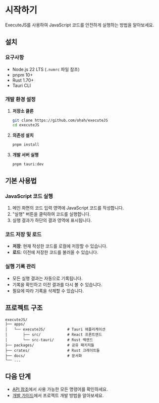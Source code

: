 # 시작하기

ExecuteJS를 사용하여 JavaScript 코드를 안전하게 실행하는 방법을 알아보세요.

## 설치

### 요구사항

- Node.js 22 LTS (`.nvmrc` 파일 참조)
- pnpm 10+
- Rust 1.70+
- Tauri CLI

### 개발 환경 설정

1. **저장소 클론**

   ```bash
   git clone https://github.com/ohah/executeJS
   cd executeJS
   ```

2. **의존성 설치**

   ```bash
   pnpm install
   ```

3. **개발 서버 실행**
   ```bash
   pnpm tauri:dev
   ```

## 기본 사용법

### JavaScript 코드 실행

1. 메인 화면의 코드 입력 영역에 JavaScript 코드를 작성합니다.
2. "실행" 버튼을 클릭하여 코드를 실행합니다.
3. 실행 결과가 하단의 결과 영역에 표시됩니다.

### 코드 저장 및 로드

- **저장**: 현재 작성한 코드를 로컬에 저장할 수 있습니다.
- **로드**: 이전에 저장한 코드를 불러올 수 있습니다.

### 실행 기록 관리

- 모든 실행 결과는 자동으로 기록됩니다.
- 기록을 확인하고 이전 결과를 다시 볼 수 있습니다.
- 필요에 따라 기록을 삭제할 수 있습니다.

## 프로젝트 구조

```
executeJS/
├── apps/
│   └── executeJS/          # Tauri 애플리케이션
│       ├── src/            # React 프론트엔드
│       └── src-tauri/      # Rust 백엔드
├── packages/               # 공유 패키지들
├── crates/                 # Rust 크레이트들
├── docs/                   # 문서화
└── ...
```

## 다음 단계

- [API 참조](/api/commands)에서 사용 가능한 모든 명령어를 확인하세요.
- [개발 가이드](/guide/development)에서 프로젝트 개발 방법을 알아보세요.
